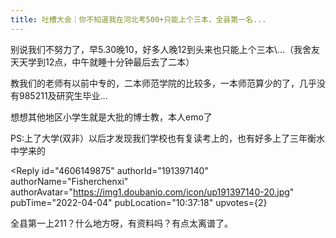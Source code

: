 ```yaml
---
title: 吐槽大会｜你不知道我在河北考500+只能上个三本，全县第一名...
---
```



<Forum groupName="真的需要这份文凭吗？" groupUrl="https://www.douban.com/group/fucking_diploma/" archivedAt="2025-05-16T16:39:24.736Z">
  <Post
    id="248269144"
    title="吐槽大会｜你不知道我在河北考500+只能上个三本，全县第一名..."
    url="https://www.douban.com/group/topic/248269144/?_spm_id=MTgyOTkwMTE0"
    pubTime="2022-04-10"
    highlightUserId="191397140"
  >
别说我们不努力了，早5.30晚10，好多人晚12到头来也只能上个三本\...（我舍友天天学到12点，中午就睡十分钟最后去了二本）

教我们的老师有以前中专的，二本师范学院的比较多，一本师范算少的了，几乎没有985211及研究生毕业\...

想想其他地区小学生就是大批的博士教，本人emo了

PS:上了大学(双非）以后才发现我们学校也有复读考上的，也有好多上了三年衡水中学来的

<Reply
  id="4606149875"
  authorId="191397140"
  authorName="Fisherchenxi"
  authorAvatar="https://img1.doubanio.com/icon/up191397140-20.jpg"
  pubTime="2022-04-04"
  pubLocation="10:37:18"
  upvotes={2}
>
全县第一上211？什么地方呀，有资料吗？有点太离谱了。
</Reply>
  </Post>
</Forum>
